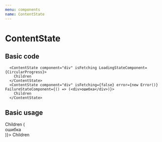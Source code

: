 ```yaml
---
menu: components
name: ContentState
---
```



# ContentState

<Props of={ContentState} />

## Basic code

```
  <ContentState component="div" isFetching LoadingStateComponent={CircularProgress}>
    Children
  </ContentState>
  <ContentState component="div" isFetching={false} error={new Error()} FailureStateComponent={() => (<div>ошибка</div>)}>
    Children
  </ContentState>
```

## Basic usage

<Playground>
  <ContentState component="div" isFetching LoadingStateComponent={CircularProgress}>
    Children
  </ContentState>
  <ContentState component="div" isFetching={false} error={new Error()} FailureStateComponent={() => (<div>ошибка</div>)}>
    Children
  </ContentState>
</Playground>
